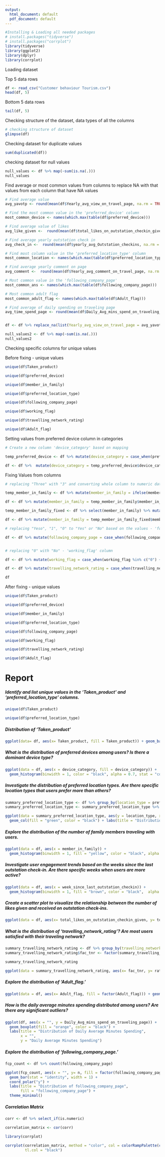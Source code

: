 ```yaml
---
output:
  html_document: default
  pdf_document: default
---
```



```r
#Installing & Loading all needed packages
# install.packages("tidyverse")
# install.packages("corrplot")
library(tidyverse)
library(ggplot2)
library(dplyr)
library(corrplot)

```

Loading dataset

Top 5 data rows

```r

df <- read_csv("Customer behaviour Tourism.csv")
head(df, 5)
```


Bottom 5 data rows

```r
tail(df, 5)
```


Checking structure of the dataset, data types of all the columns

```r
# checking structure of dataset
glimpse(df)
```


Checking dataset for duplicate values

```r
sum(duplicated(df))
```



checking dataset for null values

```r

null_values <- df %>% map(~sum(is.na(.)))
null_values
```

Find average or most common values from columns to replace NA with that values from each column that have NA values

```r

# Find average value
avg_yavotp <- round(mean(df$Yearly_avg_view_on_travel_page, na.rm = TRUE))

# Find the most common value in the 'preferred_device' column
most_common_device <- names(which.max(table(df$preferred_device)))

# Find average value of likes
avg_like_given <-  round(mean(df$total_likes_on_outstation_checkin_given, na.rm = TRUE))

# Find average yearly outstation check in
avg_check_in <-  round(mean(df$yearly_avg_Outstation_checkins, na.rm = TRUE))

# Find most column value in the 'preferred_location_type' column
most_common_location <- names(which.max(table(df$preferred_location_type)))

# Find average yearly comment on page
avg_comment <-  round(mean(df$Yearly_avg_comment_on_travel_page, na.rm = TRUE))

# Most common value in the 'following_company_page'
most_common_ans <- names(which.max(table(df$following_company_page)))

# Most common adult flag
most_common_adult_flag <- names(which.max(table(df$Adult_flag)))

# Find average of daily spending on traveling page
avg_time_spend_page <- round(mean(df$Daily_Avg_mins_spend_on_traveling_page, na.rm = TRUE))


df <- df %>% replace_na(list(Yearly_avg_view_on_travel_page = avg_yavotp, preferred_device = most_common_device, total_likes_on_outstation_checkin_given = avg_like_given, yearly_avg_Outstation_checkins = avg_check_in, preferred_location_type = most_common_location, Yearly_avg_comment_on_travel_page = avg_comment, following_company_page = most_common_ans, Adult_flag = as.integer(most_common_adult_flag), Daily_Avg_mins_spend_on_traveling_page = avg_time_spend_page))

null_values2 <- df %>% map(~sum(is.na(.)))
null_values2
```


Checking specific columns for unique values

Before fixing - unique values

```r


unique(df$Taken_product)

unique(df$preferred_device)

unique(df$member_in_family)

unique(df$preferred_location_type)

unique(df$following_company_page)

unique(df$working_flag)

unique(df$travelling_network_rating)

unique(df$Adult_flag)
```


Setting values from preferred device column in categories

```r

# Create a new column 'device_category' based on mapping

temp_preferred_device <- df %>% mutate(device_category = case_when(preferred_device %in% c('iOS and Android', 'iOS', 'ANDROID', 'Android', 'Android OS', 'Other', 'Others', 'Tab') ~ 'Mobile', TRUE ~ preferred_device))

df <- df %>%  mutate(device_category = temp_preferred_device$device_category)
```


Fixing Values from columns

```r

# replacing "Three" with "3" and converting whole column to numeric data type from character data type - 'member_in_family' column

temp_member_in_family <- df %>% mutate(member_in_family = ifelse(member_in_family == "Three", "3", member_in_family))

df <- df %>% mutate(member_in_family = temp_member_in_family$member_in_family)

temp_member_in_family_fixed <- df %>% select(member_in_family) %>% mutate_if(is.character, as.numeric)

df <- df %>% mutate(member_in_family = temp_member_in_family_fixed$member_in_family)

# replacing "Yeso", "1", "0" to "Yes" or "No" based on the values - 'following_company_page' column

df <- df %>% mutate(following_company_page = case_when(following_company_page %in% c("Yeso", "1") ~ "Yes", following_company_page %in% c("0") ~ "No", TRUE ~ following_company_page))


# replacing "0" with "No" - 'working_flag' column

df <- df %>% mutate(working_flag = case_when(working_flag %in% c("0") ~ "No", TRUE ~ working_flag))

df <- df %>% mutate(travelling_network_rating = case_when(travelling_network_rating %in% c(10) ~ 5, TRUE ~ travelling_network_rating))

df
```


After fixing - unique values

```r

unique(df$Taken_product)

unique(df$preferred_device)

unique(df$member_in_family)

unique(df$preferred_location_type)

unique(df$following_company_page)

unique(df$working_flag)

unique(df$travelling_network_rating)

unique(df$Adult_flag)
```


# Report


##### Identify and list unique values in the 'Taken_product' and 'preferred_location_type' columns.

```r
unique(df$Taken_product)

unique(df$preferred_location_type)
```

##### Distribution of 'Taken_product'

```r
ggplot(data= df, aes(x= Taken_product, fill = Taken_product)) + geom_bar() + labs(title = "Distribution of Taken_product")
```


##### What is the distribution of preferred devices among users? Is there a dominant device type?

```r
ggplot(data = df, aes(x = device_category, fill = device_category)) +
  geom_histogram(binwidth = 1, color = "black", alpha = 0.7, stat = "count") + labs(title = "Distribution of preferred devices")
```


##### Investigate the distribution of preferred location types. Are there specific location types that users prefer more than others?

```r
summary_preferred_location_type <- df %>% group_by(location_type = preferred_location_type) %>% summarise(count = n())
summary_preferred_location_type <- summary_preferred_location_type %>% arrange(desc(count))

ggplot(data = summary_preferred_location_type, aes(y = location_type, x= count)) +
  geom_col(fill = "green", color = "black") + labs(title = "Distribution of preferred location types")
```


##### Explore the distribution of the number of family members traveling with users.

```r
ggplot(data = df, aes(x = member_in_family)) +
  geom_histogram(binwidth = 1, fill = "yellow", color = "black", alpha = 0.7, stat = "count")
```


##### Investigate user engagement trends based on the weeks since the last outstation check-in. Are there specific weeks when users are more active?

```r
ggplot(data = df, aes(x = week_since_last_outstation_checkin)) +
  geom_histogram(binwidth = 1, fill = "brown", color = "black",  alpha = 0.7, stat = "count") + labs(title = "Week the users are most active")
```


##### Create a scatter plot to visualize the relationship between the number of likes given and received on outstation check-ins.

```r
ggplot(data = df, aes(x= total_likes_on_outstation_checkin_given, y= total_likes_on_outofstation_checkin_received)) + geom_point() + labs(title = "Total likes on outstation checkin given vs Total likes on outofstation checkin received")
```


##### What is the distribution of 'travelling_network_rating'? Are most users satisfied with their traveling network?

```r
summary_travelling_network_rating <- df %>% group_by(travelling_network_ratings = travelling_network_rating) %>% summarise(rating_count = n(), .groups = "drop")
summary_travelling_network_rating$fac_tnr <- factor(summary_travelling_network_rating$travelling_network_ratings)

summary_travelling_network_rating

ggplot(data = summary_travelling_network_rating, aes(x= fac_tnr, y= rating_count)) + geom_col(fill = "purple", color = "black") + labs(x= "travelling_network_rating", title = "Distribution of travelling_network_rating")

```


##### Explore the distribution of 'Adult_flag.'

```r
ggplot(data = df, aes(x= Adult_flag, fill = factor(Adult_flag))) + geom_bar() + labs(title = "Distribution Of Adult Flag")

```


##### How is the daily average minutes spending distributed among users? Are there any significant outliers?

```r
ggplot(df, aes(x = "", y = Daily_Avg_mins_spend_on_traveling_page)) +
  geom_boxplot(fill = "orange", color = "black") +
  labs(title = "Distribution of Daily Average Minutes Spending",
       x = "",
       y = "Daily Average Minutes Spending")
```


##### Explore the distribution of 'following_company_page.'

```r
fcp_count <- df %>% count(following_company_page)

ggplot(fcp_count, aes(x = "", y= n, fill = factor(following_company_page))) +
  geom_bar(stat = "identity", width = 1) +
  coord_polar("y") +
  labs(title = "Distribution of following_company_page",
       fill = "following_company_page") +
  theme_minimal()
```

##### Correlation Matrix

```r
corr <- df %>% select_if(is.numeric)

correlation_matrix <- cor(corr)

library(corrplot)

corrplot(correlation_matrix, method = "color", col = colorRampPalette(c("blue", "white", "brown"))(50), 
         tl.col = "black")
```

